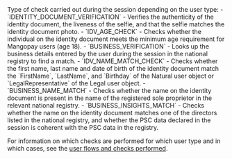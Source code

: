 <ResponseField name="Type" type="string" >    
Type of check carried out during the session depending on the user type:
- `IDENTITY_DOCUMENT_VERIFICATION` - Verifies the authenticity of the identity document, the liveness of the selfie, and that the selfie matches the identity document photo.
- `IDV_AGE_CHECK` - Checks whether the individual on the identity document meets the minimum age requirement for Mangopay users (age 18).
- `BUSINESS_VERIFICATION` - Looks up the business details entered by the user during the session in the national registry to find a match.
- `IDV_NAME_MATCH_CHECK` - Checks whether the first name, last name and date of birth of the identity document match the `FirstName`, `LastName`, and `Birthday` of the Natural user object or `LegalRepresentative` of the Legal user object.
- `BUSINESS_NAME_MATCH` - Checks whether the name on the identity document is present in the name of the registered sole proprietor in the relevant national registry.
- `BUSINESS_INSIGHTS_MATCH` - Checks whether the name on the identity document matches one of the directors listed in the national registry, and whether the PSC data declared in the session is coherent with the PSC data in the registry.

For information on which checks are performed for which user type and in which cases, see the [user flows and checks performed](/guides/users/verification/hosted#user-flows-and-checks-performed).
</ResponseField>